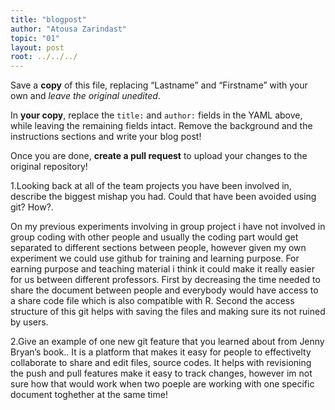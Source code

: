---
title: "blogpost"
author: "Atousa Zarindast"
topic: "01"
layout: post
root: ../../../
---

Save a **copy** of this file, replacing "Lastname" and "Firstname" with your own and *leave the original unedited*.

In **your copy**, replace the `title:` and `author:` fields in the YAML above, while leaving the remaining fields intact. Remove the background and the instructions sections and write your blog post!

Once you are done, **create a pull request** to upload your changes to the original repository!


1.Looking back at all of the team projects you have been involved in, describe the biggest mishap you had. Could that have been avoided using git? How?.

On my previous experiments involving in group project i have not involved in group coding with other people and usually the coding part would get separated to different sections between people, however given my own experiment we could use github for training and learning purpose. For earning purpose and teaching material i think it could make it really easier for us between different professors. First by decreasing the time needed to share the document between people and everybody would have access to a share code file which is also compatible with R. Second the access structure of this git helps with saving the files and making sure its not ruined by users.



2.Give an example of one new git feature that you learned about from Jenny Bryan's book..
It is a platform that makes it easy for people to effectivelty collaborate to share and edit files, source codes. It helps with revisioning the push and pull features make it easy to track changes, however im not sure how that would work when two poeple are working with one specific document toghether at the same time!